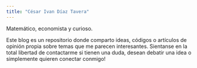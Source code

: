 ```yaml
---
title: "César Ivan Díaz Tavera"
---
```


Matemático, economista y curioso.

Este blog es un repositorio donde comparto ideas, códigos o artículos de opinión propia sobre temas que me parecen interesantes. Sientanse en la total libertad de contactarme si tienen una duda, desean debatir una idea o simplemente quieren conectar conmigo!

\
